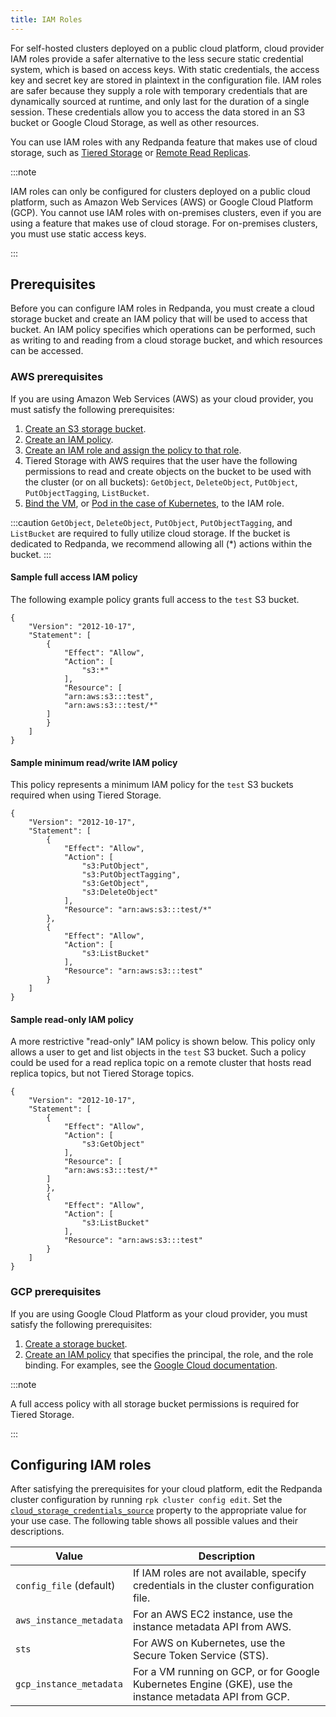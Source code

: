 ```yaml
---
title: IAM Roles
---
```


<head>
    <meta name="title" content="IAM Roles | Redpanda Docs"/>
    <meta name="description" content="For self-hosted clusters deployed on a public cloud platform, cloud provider IAM roles provide a safer alternative to the less secure static credential system, which is based on access keys."/>
    <link rel="canonical" href="https://docs.redpanda.com/docs/manage/security/iam-roles/" />
</head>

For self-hosted clusters deployed on a public cloud platform, cloud provider IAM roles provide a safer alternative to the less secure static credential system, which is based on access keys. With static credentials, the access key and secret key are stored in plaintext in the configuration file. IAM roles are safer because they supply a role with temporary credentials that are dynamically sourced at runtime, and only last for the duration of a single session. These credentials allow you to access the data stored in an S3 bucket or Google Cloud Storage, as well as other resources.

You can use IAM roles with any Redpanda feature that makes use of cloud storage, such as [Tiered Storage](../../tiered-storage) or [Remote Read Replicas](../../remote-read-replicas).

:::note

IAM roles can only be configured for clusters deployed on a public cloud platform, such as Amazon Web Services (AWS) or Google Cloud Platform (GCP). You cannot use IAM roles with on-premises clusters, even if you are using a feature that makes use of cloud storage. For on-premises clusters, you must use static access keys.

:::

## Prerequisites

Before you can configure IAM roles in Redpanda, you must create a cloud storage bucket and create an IAM policy that will be used to access that bucket. An IAM policy specifies which operations can be performed, such as writing to and reading from a cloud storage bucket, and which resources can be accessed. 

### AWS prerequisites

If you are using Amazon Web Services (AWS) as your cloud provider, you must satisfy the following prerequisites:

1. [Create an S3 storage bucket](https://docs.aws.amazon.com/AmazonS3/latest/userguide/creating-bucket.html).
2. [Create an IAM policy](https://aws.amazon.com/blogs/security/writing-iam-policies-how-to-grant-access-to-an-amazon-s3-bucket/).
3. [Create an IAM role and assign the policy to that role](https://docs.aws.amazon.com/IAM/latest/UserGuide/access_policies_job-functions_create-policies.html). 
4. Tiered Storage with AWS requires that the user have the following permissions to read and create objects on the bucket to be used with the cluster (or on all buckets): `GetObject`, `DeleteObject`, `PutObject`, `PutObjectTagging`, `ListBucket`. 
5. [Bind the VM](https://docs.aws.amazon.com/AWSEC2/latest/UserGuide/iam-roles-for-amazon-ec2.html#attach-iam-role), or [Pod in the case of Kubernetes](https://docs.aws.amazon.com/eks/latest/userguide/specify-service-account-role.html), to the IAM role.

:::caution
`GetObject`, `DeleteObject`, `PutObject`, `PutObjectTagging`, and `ListBucket` are required to fully utilize cloud storage. If the bucket is dedicated to Redpanda, we recommend allowing all (*) actions within the bucket.
:::

#### Sample full access IAM policy

The following example policy grants full access to the `test` S3 bucket. 

```
{
    "Version": "2012-10-17",
    "Statement": [
        {
            "Effect": "Allow",
            "Action": [
                "s3:*"
            ],
            "Resource": [
	        "arn:aws:s3:::test",
	        "arn:aws:s3:::test/*"
	    ]
        }
    ]
}
```

#### Sample minimum read/write IAM policy

This policy represents a minimum IAM policy for the `test` S3 buckets required when using Tiered Storage.

```
{
    "Version": "2012-10-17",
    "Statement": [
        {
            "Effect": "Allow",
            "Action": [
                "s3:PutObject",
                "s3:PutObjectTagging",
                "s3:GetObject",
                "s3:DeleteObject"
            ],
            "Resource": "arn:aws:s3:::test/*"
        },
        {
            "Effect": "Allow",
            "Action": [
                "s3:ListBucket"
            ],
            "Resource": "arn:aws:s3:::test"
        }
    ]
}
```

#### Sample read-only IAM policy

A more restrictive "read-only" IAM policy is shown below. This policy only allows a user to get and list objects in the `test` S3 bucket. Such a policy could be used for a read replica topic on a remote cluster that hosts read replica topics, but not Tiered Storage topics.

```
{
    "Version": "2012-10-17",
    "Statement": [
        {
            "Effect": "Allow",
            "Action": [
                "s3:GetObject"
            ],
            "Resource": [
	        "arn:aws:s3:::test/*"
	    ]
        },
        {
            "Effect": "Allow",
            "Action": [
                "s3:ListBucket"
            ],
            "Resource": "arn:aws:s3:::test"
        }
    ]
}
```

### GCP prerequisites

If you are using Google Cloud Platform as your cloud provider, you must satisfy the following prerequisites:

1. [Create a storage bucket](https://cloud.google.com/storage/docs/creating-buckets).
2. [Create an IAM policy](https://cloud.google.com/iam/docs/policies) that specifies the principal, the role, and the role binding. For examples, see the [Google Cloud documentation](https://cloud.google.com/iam/docs/granting-changing-revoking-access#iam-grant-single-role-gcloud).

:::note

A full access policy with all storage bucket permissions is required for Tiered Storage.

:::

## Configuring IAM roles

After satisfying the prerequisites for your cloud platform, edit the Redpanda cluster configuration by running `rpk cluster config edit`. Set the [`cloud_storage_credentials_source`](../../../reference/cluster-properties/#cloud-storage) property to the appropriate value for your use case. The following table shows all possible values and their descriptions.

| Value       | Description |
| ----------- | ----------- |
| `config_file` (default) | If IAM roles are not available, specify credentials in the cluster configuration file.|
| `aws_instance_metadata` | For an AWS EC2 instance, use the instance metadata API from AWS.|
| `sts` |For AWS on Kubernetes, use the Secure Token Service (STS).|
| `gcp_instance_metadata` |For a VM running on GCP, or for Google Kubernetes Engine (GKE), use the instance metadata API from GCP.|